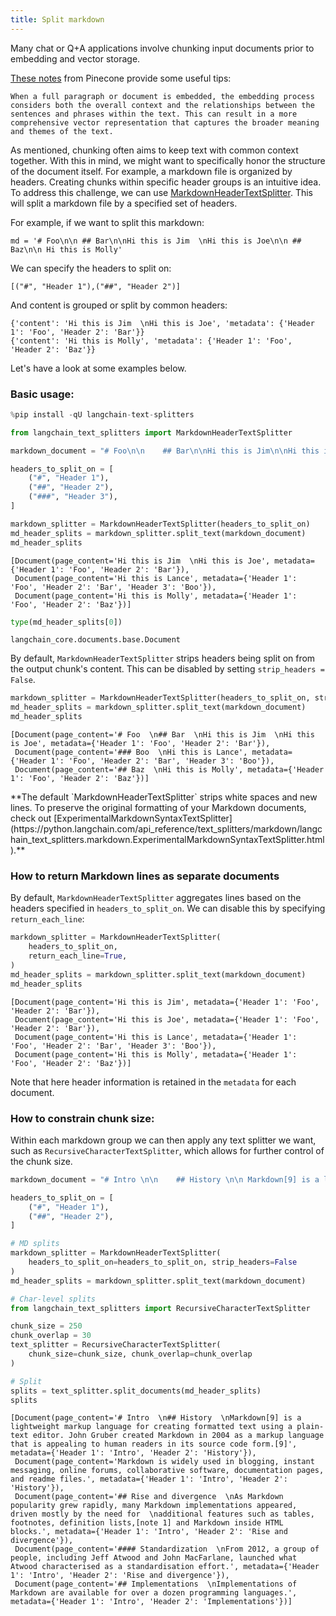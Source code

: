 ```yaml
---
title: Split markdown
---
```


Many chat or Q+A applications involve chunking input documents prior to embedding and vector storage.

[These notes](https://www.pinecone.io/learn/chunking-strategies/) from Pinecone provide some useful tips:

```
When a full paragraph or document is embedded, the embedding process considers both the overall context and the relationships between the sentences and phrases within the text. This can result in a more comprehensive vector representation that captures the broader meaning and themes of the text.
```

As mentioned, chunking often aims to keep text with common context together. With this in mind, we might want to specifically honor the structure of the document itself. For example, a markdown file is organized by headers. Creating chunks within specific header groups is an intuitive idea. To address this challenge, we can use [MarkdownHeaderTextSplitter](https://python.langchain.com/api_reference/text_splitters/markdown/langchain_text_splitters.markdown.MarkdownHeaderTextSplitter.html). This will split a markdown file by a specified set of headers.

For example, if we want to split this markdown:
```
md = '# Foo\n\n ## Bar\n\nHi this is Jim  \nHi this is Joe\n\n ## Baz\n\n Hi this is Molly'
```

We can specify the headers to split on:
```
[("#", "Header 1"),("##", "Header 2")]
```

And content is grouped or split by common headers:
```
{'content': 'Hi this is Jim  \nHi this is Joe', 'metadata': {'Header 1': 'Foo', 'Header 2': 'Bar'}}
{'content': 'Hi this is Molly', 'metadata': {'Header 1': 'Foo', 'Header 2': 'Baz'}}
```

Let's have a look at some examples below.

### Basic usage:


```python
%pip install -qU langchain-text-splitters
```


```python
from langchain_text_splitters import MarkdownHeaderTextSplitter
```


```python
markdown_document = "# Foo\n\n    ## Bar\n\nHi this is Jim\n\nHi this is Joe\n\n ### Boo \n\n Hi this is Lance \n\n ## Baz\n\n Hi this is Molly"

headers_to_split_on = [
    ("#", "Header 1"),
    ("##", "Header 2"),
    ("###", "Header 3"),
]

markdown_splitter = MarkdownHeaderTextSplitter(headers_to_split_on)
md_header_splits = markdown_splitter.split_text(markdown_document)
md_header_splits
```



```output
[Document(page_content='Hi this is Jim  \nHi this is Joe', metadata={'Header 1': 'Foo', 'Header 2': 'Bar'}),
 Document(page_content='Hi this is Lance', metadata={'Header 1': 'Foo', 'Header 2': 'Bar', 'Header 3': 'Boo'}),
 Document(page_content='Hi this is Molly', metadata={'Header 1': 'Foo', 'Header 2': 'Baz'})]
```



```python
type(md_header_splits[0])
```



```output
langchain_core.documents.base.Document
```


By default, `MarkdownHeaderTextSplitter` strips headers being split on from the output chunk's content. This can be disabled by setting `strip_headers = False`.


```python
markdown_splitter = MarkdownHeaderTextSplitter(headers_to_split_on, strip_headers=False)
md_header_splits = markdown_splitter.split_text(markdown_document)
md_header_splits
```



```output
[Document(page_content='# Foo  \n## Bar  \nHi this is Jim  \nHi this is Joe', metadata={'Header 1': 'Foo', 'Header 2': 'Bar'}),
 Document(page_content='### Boo  \nHi this is Lance', metadata={'Header 1': 'Foo', 'Header 2': 'Bar', 'Header 3': 'Boo'}),
 Document(page_content='## Baz  \nHi this is Molly', metadata={'Header 1': 'Foo', 'Header 2': 'Baz'})]
```


<Note>
**The default `MarkdownHeaderTextSplitter` strips white spaces and new lines. To preserve the original formatting of your Markdown documents, check out [ExperimentalMarkdownSyntaxTextSplitter](https://python.langchain.com/api_reference/text_splitters/markdown/langchain_text_splitters.markdown.ExperimentalMarkdownSyntaxTextSplitter.html).**


</Note>

### How to return Markdown lines as separate documents

By default, `MarkdownHeaderTextSplitter` aggregates lines based on the headers specified in `headers_to_split_on`. We can disable this by specifying `return_each_line`:


```python
markdown_splitter = MarkdownHeaderTextSplitter(
    headers_to_split_on,
    return_each_line=True,
)
md_header_splits = markdown_splitter.split_text(markdown_document)
md_header_splits
```



```output
[Document(page_content='Hi this is Jim', metadata={'Header 1': 'Foo', 'Header 2': 'Bar'}),
 Document(page_content='Hi this is Joe', metadata={'Header 1': 'Foo', 'Header 2': 'Bar'}),
 Document(page_content='Hi this is Lance', metadata={'Header 1': 'Foo', 'Header 2': 'Bar', 'Header 3': 'Boo'}),
 Document(page_content='Hi this is Molly', metadata={'Header 1': 'Foo', 'Header 2': 'Baz'})]
```


Note that here header information is retained in the `metadata` for each document.

### How to constrain chunk size:

Within each markdown group we can then apply any text splitter we want, such as `RecursiveCharacterTextSplitter`, which allows for further control of the chunk size.


```python
markdown_document = "# Intro \n\n    ## History \n\n Markdown[9] is a lightweight markup language for creating formatted text using a plain-text editor. John Gruber created Markdown in 2004 as a markup language that is appealing to human readers in its source code form.[9] \n\n Markdown is widely used in blogging, instant messaging, online forums, collaborative software, documentation pages, and readme files. \n\n ## Rise and divergence \n\n As Markdown popularity grew rapidly, many Markdown implementations appeared, driven mostly by the need for \n\n additional features such as tables, footnotes, definition lists,[note 1] and Markdown inside HTML blocks. \n\n #### Standardization \n\n From 2012, a group of people, including Jeff Atwood and John MacFarlane, launched what Atwood characterised as a standardisation effort. \n\n ## Implementations \n\n Implementations of Markdown are available for over a dozen programming languages."

headers_to_split_on = [
    ("#", "Header 1"),
    ("##", "Header 2"),
]

# MD splits
markdown_splitter = MarkdownHeaderTextSplitter(
    headers_to_split_on=headers_to_split_on, strip_headers=False
)
md_header_splits = markdown_splitter.split_text(markdown_document)

# Char-level splits
from langchain_text_splitters import RecursiveCharacterTextSplitter

chunk_size = 250
chunk_overlap = 30
text_splitter = RecursiveCharacterTextSplitter(
    chunk_size=chunk_size, chunk_overlap=chunk_overlap
)

# Split
splits = text_splitter.split_documents(md_header_splits)
splits
```



```output
[Document(page_content='# Intro  \n## History  \nMarkdown[9] is a lightweight markup language for creating formatted text using a plain-text editor. John Gruber created Markdown in 2004 as a markup language that is appealing to human readers in its source code form.[9]', metadata={'Header 1': 'Intro', 'Header 2': 'History'}),
 Document(page_content='Markdown is widely used in blogging, instant messaging, online forums, collaborative software, documentation pages, and readme files.', metadata={'Header 1': 'Intro', 'Header 2': 'History'}),
 Document(page_content='## Rise and divergence  \nAs Markdown popularity grew rapidly, many Markdown implementations appeared, driven mostly by the need for  \nadditional features such as tables, footnotes, definition lists,[note 1] and Markdown inside HTML blocks.', metadata={'Header 1': 'Intro', 'Header 2': 'Rise and divergence'}),
 Document(page_content='#### Standardization  \nFrom 2012, a group of people, including Jeff Atwood and John MacFarlane, launched what Atwood characterised as a standardisation effort.', metadata={'Header 1': 'Intro', 'Header 2': 'Rise and divergence'}),
 Document(page_content='## Implementations  \nImplementations of Markdown are available for over a dozen programming languages.', metadata={'Header 1': 'Intro', 'Header 2': 'Implementations'})]
```

